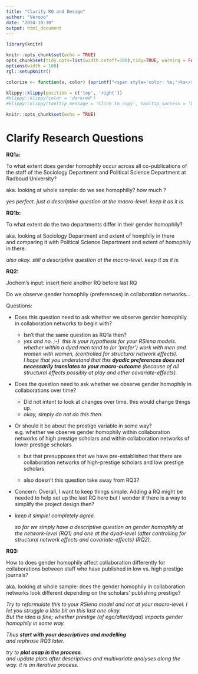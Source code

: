 ```yaml
---
title: "Clarify RQ and Design"
author: "Verooo"
date: "2024-10-30"
output: html_document
---
```


```r
library(knitr)

knitr::opts_chunk$set(echo = TRUE)
opts_chunk$set(tidy.opts=list(width.cutoff=100),tidy=TRUE, warning = FALSE, message = FALSE,comment = "#>", cache=TRUE, class.source=c("test"), class.output=c("test2"))
options(width = 100)
rgl::setupKnitr()

colorize <- function(x, color) {sprintf("<span style='color: %s;'>%s</span>", color, x) }

```

```r
klippy::klippy(position = c('top', 'right'))
#klippy::klippy(color = 'darkred')
#klippy::klippy(tooltip_message = 'Click to copy', tooltip_success = 'Done')
```

```r
knitr::opts_chunk$set(echo = TRUE)
```

# Clarify Research Questions

**RQ1a:**

To what extent does gender homophily occur across all co-publications of the staff of the Sociology Department and Political Science Department at Radboud University?

aka. looking at whole sample: do we see homophiliy? how much ?

*yes perfect. just a descriptive question at the macro-level. keep it as it is.*

**RQ1b:**

To what extent do the two departments differ in their gender homophily?

aka. looking at Sociology Department and extent of homphily in there\
and comparing it with Political Science Department and extent of homophily in there.

*also okay. still a descriptive question at the macro-level. keep it as it is.*

**RQ2:**

Jochem's input: insert here another RQ before last RQ

Do we observe gender homophily (preferences) in collaboration networks...

Questions:

-   Does this question need to ask whether we observe gender homophily in collaboration networks to begin with?

    -   Isn't that the same question as RQ1a then?
    -   *yes and no. ;-)  this is your hypothesis for your RSiena models. whether within a dyad men tend to (or 'prefer') work with men and women with women, (controlled for structural network effects). \
        I hope that you understand that this **dyadic preferences does not necessarily translates to your macro-outcome** (because of all structural effects possibly at play and other covariate-effects).*

-   Does the question need to ask whether we observe gender homophily in collaborations over time?

    -   Did not intent to look at changes over time. this would change things up.
    -   *okay, simply do not do this then.*

-   Or should it be about the prestige variable in some way?\
    e.g. whether we observe gender homophily within collaboration networks of high prestige scholars and within collaboration networks of lower prestige scholars

    -   but that presupposes that we have pre-established that there are collaboration networks of high-prestige scholars and low prestige scholars

    -   also doesn't this question take away from RQ3?

-   Concern: Overall, I want to keep things simple. Adding a RQ might be needed to help set up the last RQ here but I wonder if there is a way to simplify the project design then?

-   *keep it simple! completely agree.*

    *so far we simply have a descriptive question on gender homophily at the network-level (RQ1) and one at the dyad-level (after controlling for structural network effects and covariate-effects) (RQ2).*

**RQ3:**

How to does gender homophily affect collaboration differently for collaborations between staff who have published in low vs. high prestige journals?

aka. looking at whole sample: does the gender homophily in collaboration networks look different depending on the scholars' publishing prestige?

*Try to reformulate this to your RSiena model and not at your macro-level. I let you struggle a little bit on this last one okay. \
But the idea is fine; whether prestige (of ego/alter/dyad) impacts gender homophily in some way.*

*Thus **start with your descriptives and modelling \
**and rephrase RQ3 later.*

*try to **plot asap in the process**. \
and update plots after descriptives and multivariate analyses along the way. it is an iterative process.*
